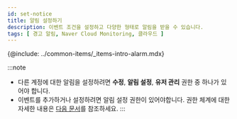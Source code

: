 ```yaml
---
id: set-notice
title: 알림 설정하기
description: 이벤트 조건을 설정하고 다양한 형태로 알림을 받을 수 있습니다.
tags: [ 경고 알림, Naver Cloud Monitoring, 클라우드 ]
---
```


<!--
기존 이벤트 설정, 이벤트 수신 설정, 이벤트 기록 설정 링크
-->

{@include: ../common-items/_items-intro-alarm.mdx} 

:::note
* 다른 계정에 대한 알림을 설정하려면 **수정**, **알림 설정**, **유저 관리** 권한 중 하나가 있어야 합니다.
* 이벤트를 추가하거나 설정하려면 알림 설정 권한이 있어야합니다. 권한 체계에 대한 자세한 내용은 [다음 문서](../project/project-structure)를 참조하세요.
:::